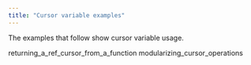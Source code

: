 ```yaml
---
title: "Cursor variable examples"
---
```


<div id="examples" class="registered_link"></div>

The examples that follow show cursor variable usage.

<div class="toctree" maxdepth="3">

returning_a_ref_cursor_from_a_function modularizing_cursor_operations

</div>
